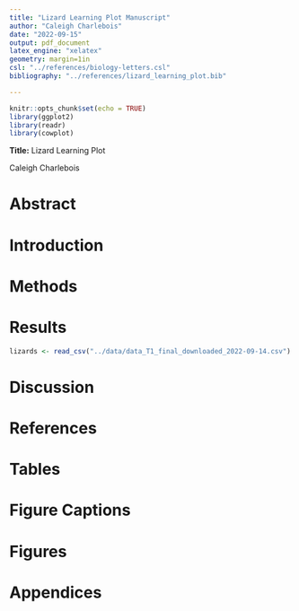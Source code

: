 ```yaml
---
title: "Lizard Learning Plot Manuscript"
author: "Caleigh Charlebois"
date: "2022-09-15"
output: pdf_document
latex_engine: "xelatex"
geometry: margin=1in
csl: "../references/biology-letters.csl"
bibliography: "../references/lizard_learning_plot.bib"

---
```


```r
knitr::opts_chunk$set(echo = TRUE)
library(ggplot2)
library(readr)
library(cowplot)
```

**Title:** Lizard Learning Plot

Caleigh Charlebois


# Abstract

# Introduction

# Methods

# Results
```r
lizards <- read_csv("../data/data_T1_final_downloaded_2022-09-14.csv")
```

# Discussion

# References

# Tables

# Figure Captions

# Figures

# Appendices
